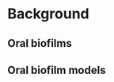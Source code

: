 # Background

<!-- dental calculus background? -->

## Oral biofilms

<!-- brief intro to oral biofilms -->


## Oral biofilm models

<!-- brief intro to types of biofilm models -->